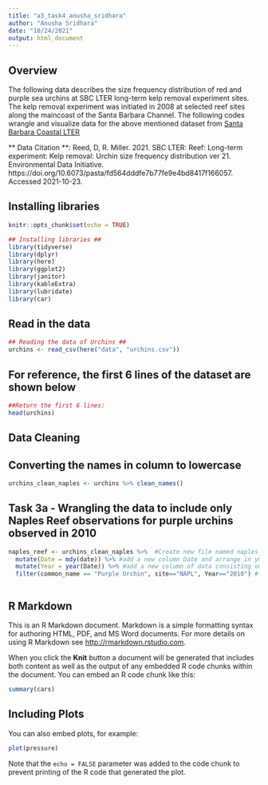 ```yaml
---
title: "a3_task4_anusha_sridhara"
author: "Anusha Sridhara"
date: "10/24/2021"
output: html_document
---
```


## Overview ##
The following data describes the size frequency distribution of red and purple sea urchins at SBC LTER long-term kelp removal experiment sites. The kelp removal experiment was initiated in 2008 at selected reef sites along the maincoast of the Santa Barbara Channel. The following codes wrangle and visualize data for the above mentioned dataset from [Santa Barbara Coastal LTER](https://sbclter.msi.ucsb.edu/data/catalog/package/?package=knb-lter-sbc.26)

** Data Citation **: Reed, D, R. Miller. 2021. SBC LTER: Reef: Long-term experiment: Kelp removal: Urchin size frequency distribution ver 21. Environmental Data Initiative. https://doi.org/10.6073/pasta/fd564dddfe7b77fe9e4bd8417f166057. Accessed 2021-10-23.


## Installing libraries 

```r
knitr::opts_chunk$set(echo = TRUE)

## Installing libraries ##
library(tidyverse)
library(dplyr)
library(here)
library(ggplot2)
library(janitor)
library(kableExtra)
library(lubridate)
library(car)
```

## Read in the data ##
```r
## Reading the data of Urchins ##
urchins <- read_csv(here("data", "urchins.csv"))
```

## For reference, the first 6 lines of the dataset are shown below
```r
##Return the first 6 lines:
head(urchins)
```

## Data Cleaning ##

## Converting the names in column to lowercase
```r
urchins_clean_naples <- urchins %>% clean_names()
```


## Task 3a - Wrangling the data to include only Naples Reef observations for purple urchins observed in 2010

```r
naples_reef <- urchins_clean_naples %>%  #Create new file named naples_reef from urchins_clean_naples and 
  mutate(Date = mdy(date)) %>% #add a new column Date and arrange in ymd style and 
  mutate(Year = year(Date)) %>% #add a new column of data consisting only of date and
  filter(common_name == "Purple Urchin", site=="NAPL", Year=="2010") #filter data to contain only purple urchins from NAPL and from the year 2010
```

```r

```


## R Markdown

This is an R Markdown document. Markdown is a simple formatting syntax for authoring HTML, PDF, and MS Word documents. For more details on using R Markdown see <http://rmarkdown.rstudio.com>.

When you click the **Knit** button a document will be generated that includes both content as well as the output of any embedded R code chunks within the document. You can embed an R code chunk like this:

```r
summary(cars)
```

## Including Plots

You can also embed plots, for example:

```r
plot(pressure)
```

Note that the `echo = FALSE` parameter was added to the code chunk to prevent printing of the R code that generated the plot.
